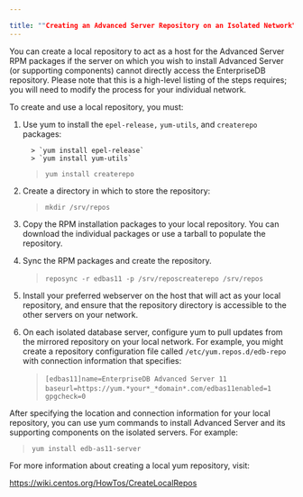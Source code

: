 ---

title: ""Creating an Advanced Server Repository on an Isolated Network"
---

<div
  id="creating_an_advanced_server_repository_on_an_isolated_network"
  class="registered_link"
></div>

You can create a local repository to act as a host for the Advanced Server RPM packages if the server on which you wish to install Advanced Server (or supporting components) cannot directly access the EnterpriseDB repository. Please note that this is a high-level listing of the steps requires; you will need to modify the process for your individual network.

To create and use a local repository, you must:

1.  Use yum to install the `epel-release,` `yum-utils`, and `createrepo` packages:

          > `yum install epel-release`
          > `yum install yum-utils`

    > `yum install createrepo`

2.  Create a directory in which to store the repository:

    > `mkdir /srv/repos`

3.  Copy the RPM installation packages to your local repository. You can download the individual packages or use a tarball to populate the repository.

4.  Sync the RPM packages and create the repository.

    > `reposync -r edbas11 -p /srv/repos`
    > ​`createrepo /srv/repos`

5.  Install your preferred webserver on the host that will act as your local repository, and ensure that the repository directory is accessible to the other servers on your network.

6.  On each isolated database server, configure yum to pull updates from the mirrored repository on your local network. For example, you might create a repository configuration file called `/etc/yum.repos.d/edb-repo` with connection information that specifies:

    > `[edbas11]`
    > ​`name=EnterpriseDB Advanced Server 11`
    > ​`baseurl=https://yum.*your*_*domain*.com/edbas11`
    > ​`enabled=1`
    > ​`gpgcheck=0`

After specifying the location and connection information for your local repository, you can use yum commands to install Advanced Server and its supporting components on the isolated servers. For example:

> `yum install edb-as11-server`

For more information about creating a local yum repository, visit:

https://wiki.centos.org/HowTos/CreateLocalRepos
